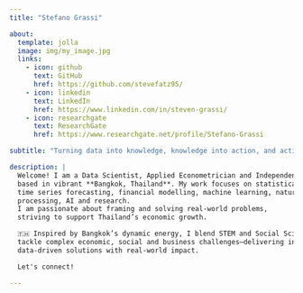 ```yaml
---
title: "Stefano Grassi"

about:
  template: jolla
  image: img/my_image.jpg
  links:
    - icon: github
      text: GitHub
      href: https://github.com/stevefatz95/
    - icon: linkedin
      text: LinkedIn
      href: https://www.linkedin.com/in/steven-grassi/
    - icon: researchgate
      text: ResearchGate
      href: https://www.researchgate.net/profile/Stefano-Grassi

subtitle: "Turning data into knowledge, knowledge into action, and action into impact."

description: |
  Welcome! I am a Data Scientist, Applied Econometrician and Independent Researcher 
  based in vibrant **Bangkok, Thailand**. My work focuses on statistical modeling, 
  time series forecasting, financial modelling, machine learning, natural language 
  processing, AI and research. 
  I am passionate about framing and solving real-world problems, 
  striving to support Thailand’s economic growth.

  🇹🇭 Inspired by Bangkok’s dynamic energy, I blend STEM and Social Sciences to 
  tackle complex economic, social and business challenges—delivering innovative, 
  data-driven solutions with real-world impact.

  Let's connect!

---
```


